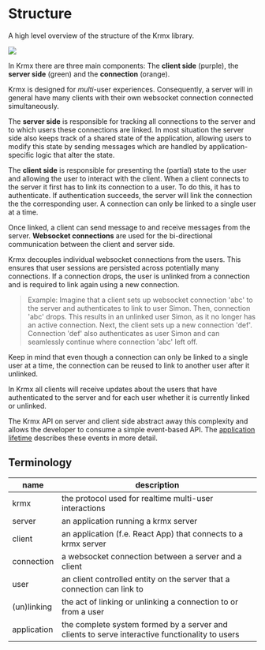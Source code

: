 # Structure
A high level overview of the structure of the Krmx library.

<img className='my-8 max-w-[70%] mx-auto' src='/krmx/assets/krmx-structure.png' />

In Krmx there are three main components: The **client side** (purple), the **server side** (green) and the **connection** (orange).

Krmx is designed for *multi*-user experiences. Consequently, a server will in general have many clients with their own websocket connection connected simultaneously.

The **server side** is responsible for tracking all connections to the server and to which users these connections are linked. In most situation the server side also keeps track of a shared state of the application, allowing users to modify this state by sending messages which are handled by application-specific logic that alter the state.

The **client side** is responsible for presenting the (partial) state to the user and allowing the user to interact with the client. When a client connects to the server it first has to link its connection to a user. To do this, it has to authenticate. If authentication succeeds, the server will link the connection the the corresponding user. A connection can only be linked to a single user at a time.

Once linked, a client can send message to and receive messages from the server. **Websocket connections** are used for the bi-directional communication between the client and server side.

Krmx decouples individual websocket connections from the users. This ensures that user sessions are persisted across potentially many connections. If a connection drops, the user is unlinked from a connection and is required to link again using a new connection.

> Example: Imagine that a client sets up websocket connection 'abc' to the server and authenticates to link to user Simon. Then, connection 'abc' drops. This results in an unlinked user Simon, as it no longer has an active connection. Next, the client sets up a new connection 'def'. Connection 'def' also authenticates as user Simon and can seamlessly continue where connection 'abc' left off.

Keep in mind that even though a connection can only be linked to a single user at a time, the connection can be reused to link to another user after it unlinked.

In Krmx all clients will receive updates about the users that have authenticated to the server and for each user whether it is currently linked or unlinked.

The Krmx API on server and client side abstract away this complexity and allows the developer to consume a simple event-based API. The [application lifetime](application-lifetime) describes these events in more detail.

## Terminology
| name        | description                                                                                    |
|-------------|------------------------------------------------------------------------------------------------|
| krmx        | the protocol used for realtime multi-user interactions                                         |
| server      | an application running a krmx server                                                           |
| client      | an application (f.e. React App) that connects to a krmx server                                 |
| connection  | a websocket connection between a server and a client                                           |
| user        | an client controlled entity on the server that a connection can link to                        |
| (un)linking | the act of linking or unlinking a connection to or from a user                                 |
| application | the complete system formed by a server and clients to serve interactive functionality to users |
